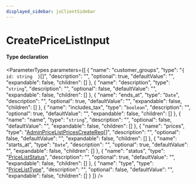```yaml
---
displayed_sidebar: jsClientSidebar
---
```



# CreatePriceListInput

#### Type declaration

<ParameterTypes parameters={[
  {
    "name": "customer_groups",
    "type": "``{ id: string  }``[]",
    "description": "",
    "optional": true,
    "defaultValue": "",
    "expandable": false,
    "children": []
  },
  {
    "name": "description",
    "type": "`string`",
    "description": "",
    "optional": false,
    "defaultValue": "",
    "expandable": false,
    "children": []
  },
  {
    "name": "ends_at",
    "type": "`Date`",
    "description": "",
    "optional": true,
    "defaultValue": "",
    "expandable": false,
    "children": []
  },
  {
    "name": "includes_tax",
    "type": "`boolean`",
    "description": "",
    "optional": true,
    "defaultValue": "",
    "expandable": false,
    "children": []
  },
  {
    "name": "name",
    "type": "`string`",
    "description": "",
    "optional": false,
    "defaultValue": "",
    "expandable": false,
    "children": []
  },
  {
    "name": "prices",
    "type": "[AdminPriceListPricesCreateReq](../classes/internal.AdminPriceListPricesCreateReq.mdx)[]",
    "description": "",
    "optional": false,
    "defaultValue": "",
    "expandable": false,
    "children": []
  },
  {
    "name": "starts_at",
    "type": "`Date`",
    "description": "",
    "optional": true,
    "defaultValue": "",
    "expandable": false,
    "children": []
  },
  {
    "name": "status",
    "type": "[PriceListStatus](../enums/internal.PriceListStatus-1.mdx)",
    "description": "",
    "optional": true,
    "defaultValue": "",
    "expandable": false,
    "children": []
  },
  {
    "name": "type",
    "type": "[PriceListType](../enums/internal.PriceListType-1.mdx)",
    "description": "",
    "optional": false,
    "defaultValue": "",
    "expandable": false,
    "children": []
  }
]} />
